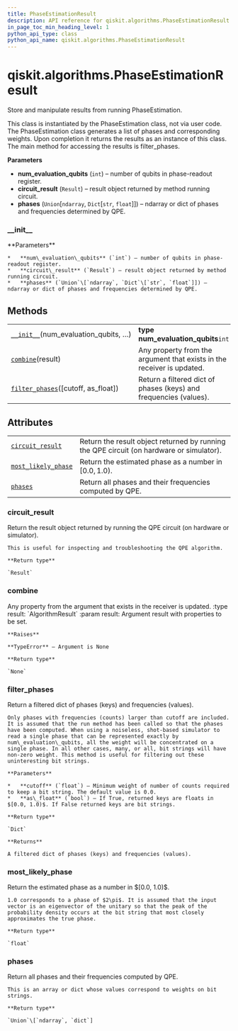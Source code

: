 ```yaml
---
title: PhaseEstimationResult
description: API reference for qiskit.algorithms.PhaseEstimationResult
in_page_toc_min_heading_level: 1
python_api_type: class
python_api_name: qiskit.algorithms.PhaseEstimationResult
---
```


# qiskit.algorithms.PhaseEstimationResult

<Class id="qiskit.algorithms.PhaseEstimationResult" github="https://github.com/qiskit/qiskit/tree/stable/0.17/qiskit/algorithms/phase_estimators/phase_estimation_result.py" signature="PhaseEstimationResult(num_evaluation_qubits, circuit_result, phases)">
  Store and manipulate results from running PhaseEstimation.

  This class is instantiated by the PhaseEstimation class, not via user code. The PhaseEstimation class generates a list of phases and corresponding weights. Upon completion it returns the results as an instance of this class. The main method for accessing the results is filter\_phases.

  **Parameters**

  *   **num\_evaluation\_qubits** (`int`) – number of qubits in phase-readout register.
  *   **circuit\_result** (`Result`) – result object returned by method running circuit.
  *   **phases** (`Union`\[`ndarray`, `Dict`\[`str`, `float`]]) – ndarray or dict of phases and frequencies determined by QPE.

  ### \_\_init\_\_

  <Function id="qiskit.algorithms.PhaseEstimationResult.__init__" name="__init__" signature="__init__(num_evaluation_qubits, circuit_result, phases)">
    **Parameters**

    *   **num\_evaluation\_qubits** (`int`) – number of qubits in phase-readout register.
    *   **circuit\_result** (`Result`) – result object returned by method running circuit.
    *   **phases** (`Union`\[`ndarray`, `Dict`\[`str`, `float`]]) – ndarray or dict of phases and frequencies determined by QPE.
  </Function>

  ## Methods

  |                                                                                                                                                         |                                                                        |
  | ------------------------------------------------------------------------------------------------------------------------------------------------------- | ---------------------------------------------------------------------- |
  | [`__init__`](#qiskit.algorithms.PhaseEstimationResult.__init__ "qiskit.algorithms.PhaseEstimationResult.__init__")(num\_evaluation\_qubits, …)          | **type num\_evaluation\_qubits**`int`                                  |
  | [`combine`](#qiskit.algorithms.PhaseEstimationResult.combine "qiskit.algorithms.PhaseEstimationResult.combine")(result)                                 | Any property from the argument that exists in the receiver is updated. |
  | [`filter_phases`](#qiskit.algorithms.PhaseEstimationResult.filter_phases "qiskit.algorithms.PhaseEstimationResult.filter_phases")(\[cutoff, as\_float]) | Return a filtered dict of phases (keys) and frequencies (values).      |

  ## Attributes

  |                                                                                                                                               |                                                                                          |
  | --------------------------------------------------------------------------------------------------------------------------------------------- | ---------------------------------------------------------------------------------------- |
  | [`circuit_result`](#qiskit.algorithms.PhaseEstimationResult.circuit_result "qiskit.algorithms.PhaseEstimationResult.circuit_result")          | Return the result object returned by running the QPE circuit (on hardware or simulator). |
  | [`most_likely_phase`](#qiskit.algorithms.PhaseEstimationResult.most_likely_phase "qiskit.algorithms.PhaseEstimationResult.most_likely_phase") | Return the estimated phase as a number in $[0.0, 1.0)$.                                  |
  | [`phases`](#qiskit.algorithms.PhaseEstimationResult.phases "qiskit.algorithms.PhaseEstimationResult.phases")                                  | Return all phases and their frequencies computed by QPE.                                 |

  ### circuit\_result

  <Function id="qiskit.algorithms.PhaseEstimationResult.circuit_result" name="circuit_result" signature="property circuit_result">
    Return the result object returned by running the QPE circuit (on hardware or simulator).

    This is useful for inspecting and troubleshooting the QPE algorithm.

    **Return type**

    `Result`
  </Function>

  ### combine

  <Function id="qiskit.algorithms.PhaseEstimationResult.combine" name="combine" signature="combine(result)">
    Any property from the argument that exists in the receiver is updated. :type result: `AlgorithmResult` :param result: Argument result with properties to be set.

    **Raises**

    **TypeError** – Argument is None

    **Return type**

    `None`
  </Function>

  ### filter\_phases

  <Function id="qiskit.algorithms.PhaseEstimationResult.filter_phases" name="filter_phases" signature="filter_phases(cutoff=0.0, as_float=True)">
    Return a filtered dict of phases (keys) and frequencies (values).

    Only phases with frequencies (counts) larger than cutoff are included. It is assumed that the run method has been called so that the phases have been computed. When using a noiseless, shot-based simulator to read a single phase that can be represented exactly by num\_evaluation\_qubits, all the weight will be concentrated on a single phase. In all other cases, many, or all, bit strings will have non-zero weight. This method is useful for filtering out these uninteresting bit strings.

    **Parameters**

    *   **cutoff** (`float`) – Minimum weight of number of counts required to keep a bit string. The default value is 0.0.
    *   **as\_float** (`bool`) – If True, returned keys are floats in $[0.0, 1.0)$. If False returned keys are bit strings.

    **Return type**

    `Dict`

    **Returns**

    A filtered dict of phases (keys) and frequencies (values).
  </Function>

  ### most\_likely\_phase

  <Function id="qiskit.algorithms.PhaseEstimationResult.most_likely_phase" name="most_likely_phase" signature="property most_likely_phase">
    Return the estimated phase as a number in $[0.0, 1.0)$.

    1.0 corresponds to a phase of $2\pi$. It is assumed that the input vector is an eigenvector of the unitary so that the peak of the probability density occurs at the bit string that most closely approximates the true phase.

    **Return type**

    `float`
  </Function>

  ### phases

  <Function id="qiskit.algorithms.PhaseEstimationResult.phases" name="phases" signature="property phases">
    Return all phases and their frequencies computed by QPE.

    This is an array or dict whose values correspond to weights on bit strings.

    **Return type**

    `Union`\[`ndarray`, `dict`]
  </Function>
</Class>

